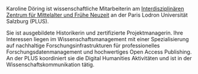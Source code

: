 Karoline Döring ist wissenschaftliche Mitarbeiterin am [Interdisziplinären Zentrum für Mittelalter und Frühe Neuzeit](https://www.plus.ac.at/izmf-interdisziplinaeres-zentrum-fuer-mittelalter-und-fruehneuzeit/) an der Paris Lodron Universität Salzburg (PLUS).

Sie ist ausgebildete Historikerin und zertifizierte Projektmanagerin. Ihre Interessen liegen im Wissenschaftsmanagement mit einer Spezialisierung auf nachhaltige Forschungsinfrastrukturen für professionelles Forschungsdatenmanagement und hochwertiges Open Access Publishing. An der PLUS koordiniert sie die Digital Humanities Aktivitäten und ist in der Wissenschaftskommunikation tätig.

